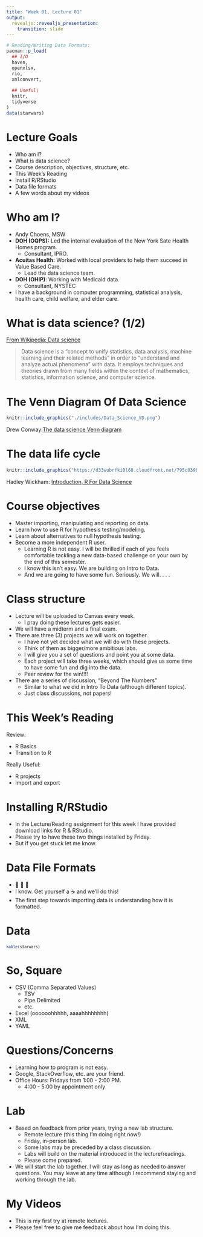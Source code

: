 ```yaml
---
title: "Week 01, Lecture 01"
output:
  revealjs::revealjs_presentation:
    transition: slide
---
```


```r
# Reading/Writing Data Formats:
pacman::p_load(
  ## I/O
  haven,
  openxlsx,
  rio,
  xmlconvert,
  
  ## Useful\
  knitr,
  tidyverse
)
data(starwars)
```


# Lecture Goals

- Who am I?
- What is data science?
- Course description, objectives, structure, etc.
- This Week's Reading
- Install R/RStudio
- Data file formats
- A few words about my videos



# Who am I?

- Andy Choens, MSW
- **DOH (OQPS):** Led the internal evaluation of the New York Sate Health Homes program.
    - Consultant, IPRO. 
- **Acuitas Health:** Worked with local providers to help them succeed in Value Based Care.
    - Lead the data science team.
- **DOH (OHIP)**: Working with Medicaid data.
    - Consultant, NYSTEC 
- I have a background in computer programming, statistical analysis, health care, child welfare, and elder care.



# What is data science? (1/2)

[From Wikipedia: Data science](https://en.wikipedia.org/wiki/Data_science)

> Data science is a "concept to unify statistics, data analysis, machine
> learning and their related methods" in order to "understand and
> analyze actual phenomena" with data. It employs techniques and
> theories drawn from many fields within the context of mathematics,
> statistics, information science, and computer science.



# The Venn Diagram Of Data Science

```r
knitr::include_graphics("./includes/Data_Science_VD.png")
```

Drew Conway:[The data science Venn diagram](http://drewconway.com/zia/2013/3/26/the-data-science-venn-diagram)



# The data life cycle

```r
knitr::include_graphics("https://d33wubrfki0l68.cloudfront.net/795c039ba2520455d833b4034befc8cf360a70ba/558a5/diagrams/data-science-explore.png")
```

Hadley Wickham: [Introduction, R For Data Science](https://r4ds.had.co.nz/explore-intro.html)



# Course objectives

- Master importing, manipulating and reporting on data.
- Learn how to use R for hypothesis testing/modeling.
- Learn about alternatives to null hypothesis testing.
- Become a more independent R user.
    - Learning R is not easy. I will be thrilled if each of you feels comfortable tackling a new data-based challenge on your own by the end of this semester.
    - I know this isn't easy. We are building on Intro to Data.
    - And we are going to have some fun. Seriously. We will. . . . 



# Class structure

- Lecture will be uploaded to Canvas every week.
  - I pray doing these lectures gets easier.
- We will have a midterm and a final exam.
- There are three (3) projects we will work on together.
    - I have not yet decided what we will do with these projects.
    - Think of them as bigger/more ambitious labs.
    - I will give you a set of questions and point you at some data.
    - Each project will take three weeks, which should give us some time to have some fun and dig into the data.
    - Peer review for the win!!!!
- There are a series of discussion, "Beyond The Numbers"
  - Similar to what we did in Intro To Data (although different topics).
  - Just class discussions, not papers!



# This Week's Reading

Review:

- R Basics
- Transition to R

Really Useful:

- R projects
- Import and export



# Installing R/RStudio

- In the Lecture/Reading assignment for this week I have provided download links for R & RStudio.
- Please try to have these two things installed by Friday.
- But if you get stuck let me know.


# Data File Formats

- 🥱 🥱 🥱
- I know. Get yourself a ☕ and we'll do this!
- The first step towards importing data is understanding how it is formatted.

# Data
<small>

```r
kable(starwars)
```
</small>

# So, Square

- CSV (Comma Separated Values)
    - TSV
    - Pipe Delimited
    - etc.
- Excel (oooooohhhhh, aaaahhhhhhhh)
- XML
- YAML



# Questions/Concerns

- Learning how to program is not easy.
- Google, StackOverflow, etc. are your friend.
- Office Hours: Fridays from 1:00 - 2:00 PM.
  - 4:00 - 5:00 by appointment only



# Lab

- Based on feedback from prior years, trying a new lab structure.
  - Remote lecture (this thing I'm doing right now!)
  - Friday, in-person lab.
  - Some labs may be preceded by a class discussion.
  - Labs will build on the material introduced in the lecture/readings.
  - Please come prepared.
- We will start the lab together. I will stay as long as needed to
  answer questions. You may leave at any time although I recommend
  staying and working through the lab.



# My Videos

- This is my first try at remote lectures.
- Please feel free to give me feedback about how I'm doing this.